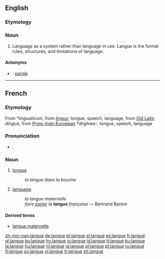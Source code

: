 ==English==

===Etymology===
{{F.}}

===Noun===
{{wikipedia|parole}}
{{en-noun|-}}

# {{linguistics}} Language as a system rather than language in use. Langue is the formal rules, structures, and limitations of language. 

====Antonyms====
*{{italbrac|language in use}}: [[parole]]

----

==French==

===Etymology===
From {{VL.}} *''linguaticum'', from {{L.}} ''[[lingua#Latin|lingua]]'', tongue, speech, language, from [[Old Latin]] ''dingua'', from [[Proto-Indo-European]] *''dnghwa-'', tongue, speech, language

===Pronunciation===
*{{IPA|/lɑ̃ɡ/}}, {{SAMPA|/lA~g/}}

===Noun===
{{fr-noun-reg|f}}

# {{anatomy|lang=fr}} [[tongue]]
#:''la langue dans la bouche''
# {{linguistics|lang=fr}} [[language]] {{italbrac|system of communication using written or spoken words}}
#:''la langue maternelle''
#:''faire [[parler]] la '''langue''' française'' &mdash; Bertrand Barère

====Derived terms====
*[[langue maternelle]]

[[zh-min-nan:langue]]
[[de:langue]]
[[et:langue]]
[[el:langue]]
[[es:langue]]
[[fr:langue]]
[[gl:langue]]
[[ko:langue]]
[[hy:langue]]
[[io:langue]]
[[id:langue]]
[[it:langue]]
[[ku:langue]]
[[la:langue]]
[[hu:langue]]
[[nl:langue]]
[[ja:langue]]
[[pl:langue]]
[[pt:langue]]
[[ru:langue]]
[[fi:langue]]
[[sv:langue]]
[[vi:langue]]
[[tr:langue]]
[[zh:langue]]